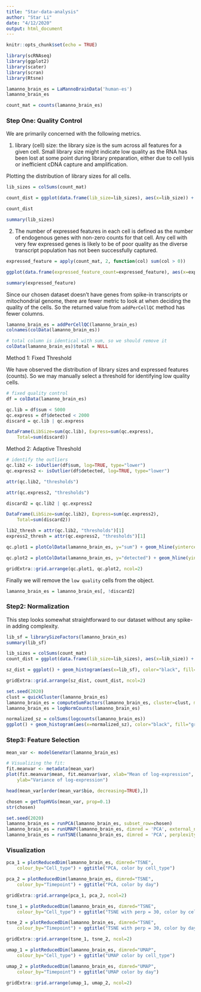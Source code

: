 ```yaml
---
title: "Star-data-analysis"
author: "Star Li"
date: "4/12/2020"
output: html_document
---
```


```r
knitr::opts_chunk$set(echo = TRUE)

library(scRNAseq)
library(ggplot2)
library(scater)
library(scran)
library(Rtsne)
```
```r
lamanno_brain_es = LaMannoBrainData('human-es')
lamanno_brain_es

count_mat = counts(lamanno_brain_es)
```

### Step One: Quality Control
We are primarily concerned with the following metrics.

1. library (cell) size: the library size is the sum across all features for a given cell. Small library size might indicate low quality as the RNA has been lost at some point during library preparation, either due to cell lysis or inefficient cDNA capture and amplification.

Plotting the distribution of library sizes for all cells.
```r
lib_sizes = colSums(count_mat)

count_dist = ggplot(data.frame(lib_size=lib_sizes), aes(x=lib_size)) + geom_histogram(color="black", fill="grey")

count_dist
```
```r
summary(lib_sizes)
```

2. The number of expressed features in each cell is defined as the number of endogenous genes with non-zero counts for that cell. Any cell with very few expressed genes is likely to be of poor quality as the diverse transcript population has not been successfully captured.

```r
expressed_feature = apply(count_mat, 2, function(col) sum(col > 0))

ggplot(data.frame(expressed_feature_count=expressed_feature), aes(x=expressed_feature_count)) + geom_histogram(color="black", fill="grey")
```
```r
summary(expressed_feature)
```

Since our chosen dataset doesn't have genes from spike-in transcripts or mitochondrial genome, there are fewer metric to look at when deciding the quality of the cells. So the returned value from `addPerCellQC` method has fewer columns.

```r
lamanno_brain_es = addPerCellQC(lamanno_brain_es)
colnames(colData(lamanno_brain_es))

# total column is identical with sum, so we should remove it
colData(lamanno_brain_es)$total = NULL
```

Method 1: Fixed Threshold

We have observed the distribution of library sizes and expressed features (counts). So we may manually select a threshold for identifying low quality cells.

```r
# fixed quality control
df = colData(lamanno_brain_es)

qc.lib = df$sum < 5000
qc.express = df$detected < 2000
discard = qc.lib | qc.express

DataFrame(LibSize=sum(qc.lib), Express=sum(qc.express),
    Total=sum(discard))
```

Method 2: Adaptive Threshold

```r
# identify the outliers
qc.lib2 <- isOutlier(df$sum, log=TRUE, type="lower")
qc.express2 <- isOutlier(df$detected, log=TRUE, type="lower")

attr(qc.lib2, "thresholds")
```

```r
attr(qc.express2, "thresholds")
```
```r
discard2 = qc.lib2 | qc.express2

DataFrame(LibSize=sum(qc.lib2), Express=sum(qc.express2),
    Total=sum(discard2))
```

```r
lib2_thresh = attr(qc.lib2, "thresholds")[1]
express2_thresh = attr(qc.express2, "thresholds")[1]

qc.plot1 = plotColData(lamanno_brain_es, y="sum") + geom_hline(yintercept = lib2_thresh, colour = "red", size = 1.5, linetype = "dashed") + geom_hline(yintercept = 5000, colour = "blue", size = 1.5)

qc.plot2 = plotColData(lamanno_brain_es, y="detected") + geom_hline(yintercept = express2_thresh, colour = "red", size = 1.5, linetype = "dashed") + geom_hline(yintercept = 2000, colour = "blue", size = 1.5)

gridExtra::grid.arrange(qc.plot1, qc.plot2, ncol=2)
```

Finally we will remove the `low quality` cells from the object.
```r
lamanno_brain_es = lamanno_brain_es[, !discard2]
```

### Step2: Normalization

This step looks somewhat straightforward to our dataset without any spike-in adding complexity.

```r
lib_sf = librarySizeFactors(lamanno_brain_es)
summary(lib_sf)
```
```r
lib_sizes = colSums(count_mat)
count_dist = ggplot(data.frame(lib_size=lib_sizes), aes(x=lib_size)) + geom_histogram(color="black", fill="grey")

sz_dist = ggplot() + geom_histogram(aes(x=lib_sf), color="black", fill="grey") + xlab("size factor")

gridExtra::grid.arrange(sz_dist, count_dist, ncol=2)
```
```r
set.seed(2020)
clust = quickCluster(lamanno_brain_es)
lamanno_brain_es = computeSumFactors(lamanno_brain_es, cluster=clust, min.mean=0.1)
lamanno_brain_es = logNormCounts(lamanno_brain_es)

normalized_sz = colSums(logcounts(lamanno_brain_es))
ggplot() + geom_histogram(aes(x=normalized_sz), color="black", fill="grey")
```

### Step3: Feature Selection
```r
mean_var <- modelGeneVar(lamanno_brain_es)

# Visualizing the fit:
fit.meanvar <- metadata(mean_var)
plot(fit.meanvar$mean, fit.meanvar$var, xlab="Mean of log-expression",
    ylab="Variance of log-expression")
```
```r
head(mean_var[order(mean_var$bio, decreasing=TRUE),])
```
```r
chosen = getTopHVGs(mean_var, prop=0.1)
str(chosen)
```
```r
set.seed(2020)
lamanno_brain_es = runPCA(lamanno_brain_es, subset_row=chosen)
lamanno_brain_es = runUMAP(lamanno_brain_es, dimred = 'PCA', external_neighbors=TRUE, subset_row=chosen)
lamanno_brain_es = runTSNE(lamanno_brain_es, dimred = 'PCA', perplexity = 20, subset_row=chosen)
```


### Visualization

```r
pca_1 = plotReducedDim(lamanno_brain_es, dimred="TSNE",
    colour_by="Cell_type") + ggtitle("PCA, color by cell_type")

pca_2 = plotReducedDim(lamanno_brain_es, dimred="TSNE",
    colour_by="Timepoint") + ggtitle("PCA, color by day")

gridExtra::grid.arrange(pca_1, pca_2, ncol=2)
```

```r
tsne_1 = plotReducedDim(lamanno_brain_es, dimred="TSNE",
    colour_by="Cell_type") + ggtitle("TSNE with perp = 30, color by cell_type")

tsne_2 = plotReducedDim(lamanno_brain_es, dimred="TSNE",
    colour_by="Timepoint") + ggtitle("TSNE with perp = 30, color by day")

gridExtra::grid.arrange(tsne_1, tsne_2, ncol=2)
```
```r
umap_1 = plotReducedDim(lamanno_brain_es, dimred="UMAP",
    colour_by="Cell_type") + ggtitle("UMAP color by cell_type")

umap_2 = plotReducedDim(lamanno_brain_es, dimred="UMAP",
    colour_by="Timepoint") + ggtitle("UMAP color by day")

gridExtra::grid.arrange(umap_1, umap_2, ncol=2)
```
